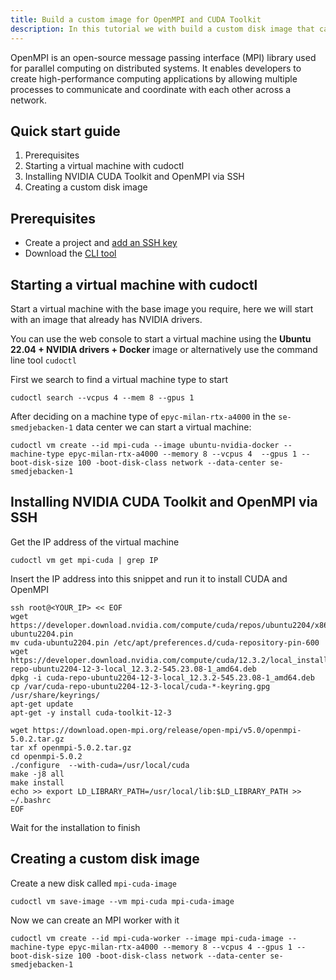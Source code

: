 ```yaml
---
title: Build a custom image for OpenMPI and CUDA Toolkit
description: In this tutorial we with build a custom disk image that can be used on CUDO Compute virtual machines. The disk image will have OpenMPI with CUDA support.
---
```


OpenMPI is an open-source message passing interface (MPI) library used for parallel computing on distributed systems. It enables developers to create high-performance computing applications by allowing multiple processes to communicate and coordinate with each other across a network.

## Quick start guide

1. Prerequisites
2. Starting a virtual machine with cudoctl
3. Installing NVIDIA CUDA Toolkit and OpenMPI via SSH
4. Creating a custom disk image

## Prerequisites
- Create a project and [add an SSH key](/docs/tutorials/how-to-generate-ssh-keys)
- Download the [CLI tool](/cli-tool)

## Starting a virtual machine with cudoctl
Start a virtual machine with the base image you require, here we will start with an image that already has NVIDIA drivers.

You can use the web console to start a virtual machine using the **Ubuntu 22.04 + NVIDIA drivers + Docker** image or alternatively use the command line tool ``cudoctl``

First we search to find a virtual machine type to start
```shell
cudoctl search --vcpus 4 --mem 8 --gpus 1
````
After deciding on a machine type of ``epyc-milan-rtx-a4000`` in the ``se-smedjebacken-1`` data center we can start a virtual machine:

```shell
cudoctl vm create --id mpi-cuda --image ubuntu-nvidia-docker --machine-type epyc-milan-rtx-a4000 --memory 8 --vcpus 4  --gpus 1 --boot-disk-size 100 -boot-disk-class network --data-center se-smedjebacken-1
```
## Installing NVIDIA CUDA Toolkit and OpenMPI via SSH
Get the IP address of the virtual machine
```shell
cudoctl vm get mpi-cuda | grep IP
```

Insert the IP address into this snippet and run it to install CUDA and OpenMPI
```shell
ssh root@<YOUR_IP> << EOF
wget https://developer.download.nvidia.com/compute/cuda/repos/ubuntu2204/x86_64/cuda-ubuntu2204.pin
mv cuda-ubuntu2204.pin /etc/apt/preferences.d/cuda-repository-pin-600
wget https://developer.download.nvidia.com/compute/cuda/12.3.2/local_installers/cuda-repo-ubuntu2204-12-3-local_12.3.2-545.23.08-1_amd64.deb
dpkg -i cuda-repo-ubuntu2204-12-3-local_12.3.2-545.23.08-1_amd64.deb
cp /var/cuda-repo-ubuntu2204-12-3-local/cuda-*-keyring.gpg /usr/share/keyrings/
apt-get update
apt-get -y install cuda-toolkit-12-3

wget https://download.open-mpi.org/release/open-mpi/v5.0/openmpi-5.0.2.tar.gz
tar xf openmpi-5.0.2.tar.gz
cd openmpi-5.0.2
./configure  --with-cuda=/usr/local/cuda
make -j8 all
make install
echo >> export LD_LIBRARY_PATH=/usr/local/lib:$LD_LIBRARY_PATH >> ~/.bashrc
EOF
```

Wait for the installation to finish

## Creating a custom disk image

Create a new disk called ``mpi-cuda-image``

```shell
cudoctl vm save-image --vm mpi-cuda mpi-cuda-image
```

Now we can create an MPI worker with it
```shell
cudoctl vm create --id mpi-cuda-worker --image mpi-cuda-image --machine-type epyc-milan-rtx-a4000 --memory 8 --vcpus 4 --gpus 1 --boot-disk-size 100 -boot-disk-class network --data-center se-smedjebacken-1
```

